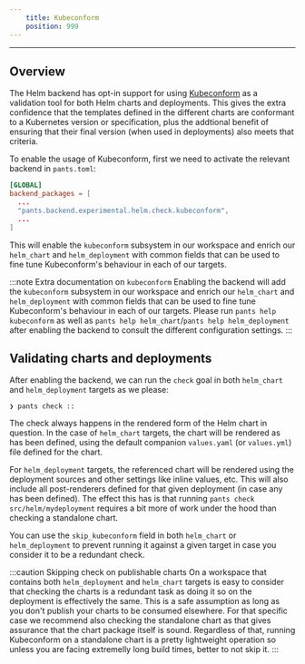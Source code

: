 ```yaml
---
    title: Kubeconform
    position: 999
---
```


---

## Overview

The Helm backend has opt-in support for using [Kubeconform](https://github.com/yannh/kubeconform) as a validation tool for both Helm charts and deployments. This gives the extra confidence that the templates defined in the different charts are conformant to a Kubernetes version or specification, plus the addtional benefit of ensuring that their final version (when used in deployments) also meets that criteria.

To enable the usage of Kubeconform, first we need to activate the relevant backend in `pants.toml`:

```toml title="pants.toml"
[GLOBAL]
backend_packages = [
  ...
  "pants.backend.experimental.helm.check.kubeconform",
  ...
]
```

This will enable the `kubeconform` subsystem in our workspace and enrich our `helm_chart` and `helm_deployment` with common fields that can be used to fine tune Kubeconform's behaviour in each of our targets.

:::note Extra documentation on `kubeconform`
Enabling the backend will add the `kubeconform` subsystem in our workspace and enrich our `helm_chart` and `helm_deployment` with common fields that can be used to fine tune Kubeconform's behaviour in each of our targets. Please run `pants help kubeconform` as well as `pants help helm_chart`/`pants help helm_deployment` after enabling the backend to consult the different configuration settings.
:::

## Validating charts and deployments

After enabling the backend, we can run the `check` goal in both `helm_chart` and `helm_deployment` targets as we please:

```
❯ pants check ::
```

The check always happens in the rendered form of the Helm chart in question. In the case of `helm_chart` targets, the chart will be rendered as has been defined, using the default companion `values.yaml` (or `values.yml`) file defined for the chart.

For `helm_deployment` targets, the referenced chart will be rendered using the deployment sources and other settings like inline values, etc. This will also include all post-renderers defined for that given deployment (in case any has been defined). The effect this has is that running `pants check src/helm/mydeployment` requires a bit more of work under the hood than checking a standalone chart.

You can use the `skip_kubeconform` field in both `helm_chart` or `helm_deployment` to prevent running it against a given target in case you consider it to be a redundant check.

:::caution Skipping check on publishable charts
On a workspace that contains both `helm_deployment` and `helm_chart` targets is easy to consider that checking the charts is a redundant task as doing it so on the deployment is effectively the same. This is a safe assumption as long as you don't publish your charts to be consumed elsewhere. For that specific case we recommend also checking the standalone chart as that gives assurance that the chart package itself is sound.
Regardless of that, running Kubeconform on a standalone chart is a pretty lightweight operation so unless you are facing extremelly long build times, better to not skip it.
:::
